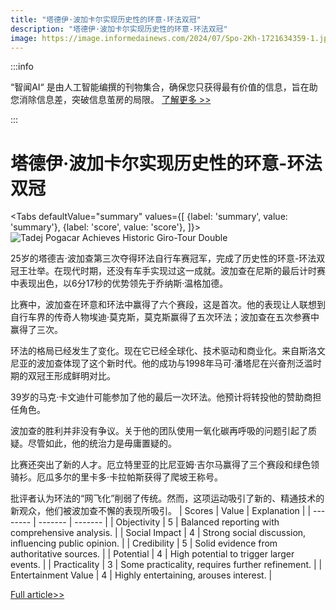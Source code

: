 ```yaml
---
title: "塔德伊·波加卡尔实现历史性的环意-环法双冠"
description: "塔德伊·波加卡尔实现历史性的环意-环法双冠"
image: https://image.informedainews.com/2024/07/Spo-2Kh-1721634359-1.jpg
---
```



:::info

“智闻AI“ 是由人工智能编撰的刊物集合，确保您只获得最有价值的信息，旨在助您消除信息差，突破信息茧房的局限。  [了解更多 >>](/)

:::

# 塔德伊·波加卡尔实现历史性的环意-环法双冠


<Tabs
	defaultValue="summary"
	values={[
	{label: 'summary', value: 'summary'},
	{label: 'score', value: 'score'},
]}>
<TabItem value="summary">
<img
  src="https://image.informedainews.com/2024/07/Spo-2Kh-1721634359-1.jpg"
  alt="Tadej Pogacar Achieves Historic Giro-Tour Double"
/>



25岁的塔德吉·波加查第三次夺得环法自行车赛冠军，完成了历史性的环意-环法双冠王壮举。在现代时期，还没有车手实现过这一成就。波加查在尼斯的最后计时赛中表现出色，以6分17秒的优势领先于乔纳斯·温格加德。

比赛中，波加查在环意和环法中赢得了六个赛段，这是首次。他的表现让人联想到自行车界的传奇人物埃迪·莫克斯，莫克斯赢得了五次环法；波加查在五次参赛中赢得了三次。

环法的格局已经发生了变化。现在它已经全球化、技术驱动和商业化。来自斯洛文尼亚的波加查体现了这个新时代。他的成功与1998年马可·潘塔尼在兴奋剂泛滥时期的双冠王形成鲜明对比。

39岁的马克·卡文迪什可能参加了他的最后一次环法。他预计将转投他的赞助商担任角色。

波加查的胜利并非没有争议。关于他的团队使用一氧化碳再呼吸的问题引起了质疑。尽管如此，他的统治力是毋庸置疑的。

比赛还突出了新的人才。厄立特里亚的比尼亚姆·吉尔马赢得了三个赛段和绿色领骑衫。厄瓜多尔的里卡多·卡拉帕斯获得了爬坡王称号。

批评者认为环法的“网飞化”削弱了传统。然而，这项运动吸引了新的、精通技术的新观众，他们被波加查不懈的表现所吸引。
</TabItem>
<TabItem value="score">
	| Scores     | Value   | Explanation |
	| -------- | ------- | ------- |
	| Objectivity  | 5    | Balanced reporting with comprehensive analysis.    |
	| Social Impact | 4     | Strong social discussion, influencing public opinion.    |
	| Credibility    | 5    | Solid evidence from authoritative sources.    |
	| Potential    | 4    | High potential to trigger larger events.    |
	| Practicality    | 3    | Some practicality, requires further refinement.    |
	| Entertainment Value    | 4    | Highly entertaining, arouses interest.    |
</TabItem>
</Tabs>

[Full article>>](https://www.theguardian.com/sport/article/2024/jul/21/tadej-pogacar-wraps-up-tour-de-france-victory-to-seal-historic-double)
